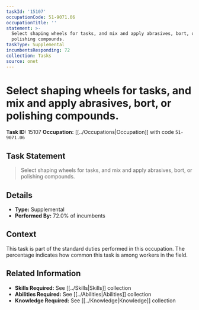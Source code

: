 ```yaml
---
taskId: '15107'
occupationCode: 51-9071.06
occupationTitle: ''
statement: >-
  Select shaping wheels for tasks, and mix and apply abrasives, bort, or
  polishing compounds.
taskType: Supplemental
incumbentsResponding: 72
collection: Tasks
source: onet
---
```

# Select shaping wheels for tasks, and mix and apply abrasives, bort, or polishing compounds.

**Task ID:** 15107
**Occupation:** [[../Occupations|Occupation]] with code `51-9071.06`

## Task Statement

> Select shaping wheels for tasks, and mix and apply abrasives, bort, or polishing compounds.

## Details

- **Type:** Supplemental
- **Performed By:** 72.0% of incumbents

## Context

This task is part of the standard duties performed in this occupation. The percentage indicates how common this task is among workers in the field.

## Related Information

- **Skills Required:** See [[../Skills|Skills]] collection
- **Abilities Required:** See [[../Abilities|Abilities]] collection
- **Knowledge Required:** See [[../Knowledge|Knowledge]] collection
